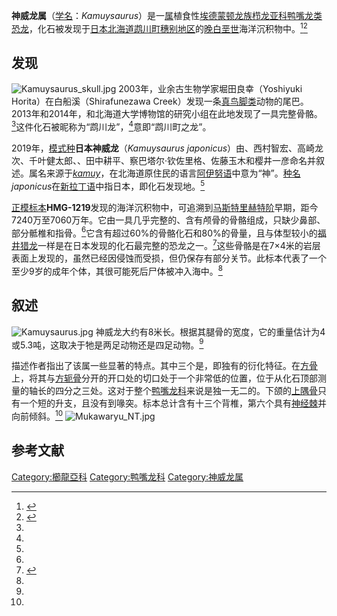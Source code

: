 {{Automatic taxobox
| fossil_range = [[马斯特里赫特阶|马斯特里赫特阶]]早期，{{fossil range|72.4|70.6}}
| image = Holotype skeleton of Kamuysaurus.jpg
| image_upright = 1.15
| image_caption = 神威龙已知骨骼
| taxon = Kamuysaurus
| authority = Kobayashi ''et al.'', [[2019年|2019]]
| type_species = '''日本神威龙<br />''Kamuysaurus japonicus'''''
| type_species_authority = Kobayashi ''et al.'', 2019
| synonyms= 
*'''鹉川龙 "Mukawaryu"'''<br /><small>Anonymous, 2017 ([[裸名|非正式名称]])</small>
}}
'''神威龙属'''（[[学名|学名]]：''Kamuysaurus''）是一[[属|属]]植食性[[埃德蒙顿龙族|埃德蒙顿龙族]][[栉龙亚科|栉龙亚科]][[鸭嘴龙类|鸭嘴龙类]][[恐龙|恐龙]]，化石被发现于[[日本|日本]][[北海道|北海道]][[鹉川町|鹉川町]][[穗别町|穗别地区]]{{link-en|虾夷群|Yezo Group}}的[[白垩纪|晚白垩世]]海洋沉积物中。<ref name="Kazuhiko2019">{{Cite journal|title=A New Hadrosaurine (Dinosauria: Hadrosauridae) from the Marine Deposits of the Late Cretaceous Hakobuchi Formation, Yezo Group, Japan|first1=Kazuhiko|last1=Sakurai|first2=Tamaki|last2=Sato|first3=Tsogtbaatar|last3=Chinzorig|first4=Kohei|last4=Tanaka|first5=Anthony R.|last5=Fiorillo|first6=Kentaro|last6=Chiba|first7=Ryuji|last7=Takasaki|first8=Tomohiro|last8=Nishimura|first9=Yoshitsugu|last9=Kobayashi|date=September 5, 2019|journal=Scientific Reports|volume=9|issue=1|pages=12389|doi=10.1038/s41598-019-48607-1|pmid=31488887|pmc=6728324}}</ref><ref>{{Cite web|url=https://phys.org/news/2019-09-hadrosaur-japan-dinosaur-diversity.html|title=New hadrosaur from Japan sheds light on dinosaur diversity|website=phys.org|access-date=2020-09-24|archive-date=2019-09-06|archive-url=https://web.archive.org/web/20190906082827/https://phys.org/news/2019-09-hadrosaur-japan-dinosaur-diversity.html|dead-url=no}}</ref>

==发现==
[[File:Kamuysaurus_skull.jpg|thumb]] 
2003年，业余古生物学家堀田良幸（Yoshiyuki Horita）在白船溪（Shirafunezawa Creek）发现一条[[真鸟脚类|真鸟脚类]]动物的尾巴。2013年和2014年，{{link-ja|穗别博物馆|穂別博物館}}和北海道大学博物馆的研究小组在此地发现了一具完整骨骼。<ref name="Kazuhiko2019"/>这件化石被昵称为“鹉川龙”，<ref name="EA-20190905"/>意即“鹉川町之龙”。

2019年，[[模式种|模式种]]'''日本神威龙'''（''Kamuysaurus japonicus''）由{{link-ja|小林快次|小林快次}}、西村智宏、高崎龙次、千叶健太郎、{{link-en|安东尼·菲奥里洛|Anthony Fiorillo}}、田中耕平、察巴塔尔·钦佐里格、佐藤玉木和樱井一彦命名并叙述。属名来源于''[[神威|kamuy]]''，在北海道原住民的语言[[阿伊努语|阿伊努语]]中意为“神”。[[种名|种名]]''japonicus''在[[新拉丁语|新拉丁语]]中指日本，即化石发现地。<ref name="Kazuhiko2019"/>

[[正模标本|正模标本]]'''HMG-1219'''发现{{link-en|虾夷群|Yezo Group}}{{link-en|函布组|Hakobuchi Formation}}的海洋沉积物中，可追溯到[[马斯特里赫特阶|马斯特里赫特阶]]早期，距今7240万至7060万年。它由一具几乎完整的、含有颅骨的骨骼组成，只缺少鼻部、部分骶椎和指骨。<ref name="Kazuhiko2019"/>它含有超过60%的骨骼化石和80%的骨量，且与体型较小的[[福井猎龙|福井猎龙]]一样是在日本发现的化石最完整的恐龙之一。<ref name="EA-20190905">{{cite news |author=Hokkaido University |title=A new duck-billed dinosaur, Kamuysaurus japonicus, identified |url=https://www.eurekalert.org/pub_releases/2019-09/hu-an090419.php |date=September 5, 2019 |work=[[EurekAlert!|EurekAlert!]] |accessdate=September 5, 2019 |author-link=Hokkaido University |archive-date=2020-10-21 |archive-url=https://web.archive.org/web/20201021113820/https://www.eurekalert.org/pub_releases/2019-09/hu-an090419.php |dead-url=no }}</ref>这些骨骼是在7×4米的岩层表面上发现的，虽然已经因侵蚀而受损，但仍保存有部分关节。此标本代表了一个至少9岁的成年个体，其很可能死后尸体被冲入海中。<ref name="Kazuhiko2019"/>

==叙述==
[[File:Kamuysaurus.jpg|thumb]]
神威龙大约有8米长。根据其腿骨的宽度，它的重量估计为4或5.3吨，这取决于牠是两足动物还是四足动物。<ref name="EA-20190905"/>

描述作者指出了该属一些显著的特点。其中三个是{{link-en|独有衍征|autapomorphy}}，即独有的衍化特征。在[[方骨|方骨]]上，将其与[[方轭骨|方轭骨]]分开的开口处的切口处于一个非常低的位置，位于从化石顶部测量的轴长的四分之三处。这对于整个[[鸭嘴龙科|鸭嘴龙科]]来说是独一无二的。下颌的[[上隅骨|上隅骨]]只有一个短的升支，且没有到喙突。标本总计含有十三个背椎，第六个具有[[神经棘|神经棘]]并向前倾斜。<ref name="Kazuhiko2019"/> 
[[File:Mukawaryu_NT.jpg|thumb]]

==参考文献==
{{Commons category|Kamuysaurus}}
{{reflist}}
{{Ornithopoda|H.}}
{{Taxonbar|from=Q67170421}}

[[Category:櫛龍亞科|Category:櫛龍亞科]]
[[Category:鸭嘴龙科|Category:鸭嘴龙科]]
[[Category:神威龙属|Category:神威龙属]]